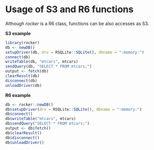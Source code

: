 # Usage of S3 and R6 functions

Although *rocker* is a R6 class, functions can be also accesses as S3.

__S3 example__

```r
library(rocker)
db <- newDB()
setupDriver(db, drv = RSQLite::SQLite(), dbname = ":memory:")
connect(db)
writeTable(db, "mtcars", mtcars)
sendQuery(db, "SELECT * FROM mtcars;")
output <- fetch(db)
clearResult(db)
disconnect(db)
unloadDriver(db)
```

__R6 example__

```r
db <- rocker::newDB()
db$setupDriver(drv = RSQLite::SQLite(), dbname = ":memory:")
db$connect()
db$writeTable("mtcars", mtcars)
db$sendQuery("SELECT * FROM mtcars;")
output <- db$fetch()
db$clearResult()
db$disconnect()
db$unloadDriver()
```
